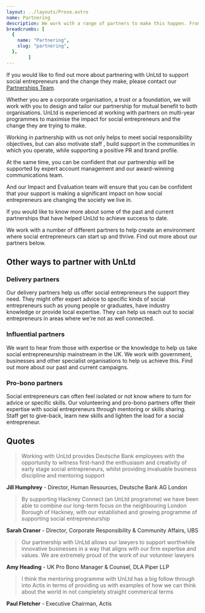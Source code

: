 ```yaml
---
layout: ../layouts/Prose.astro
name: Partnering
description: We work with a range of partners to make this happen. From delivery partners who enable us to support social entrepreneurs in specialised ways, to partners who give financial and non-financial resources so that we can broaden the impact of our support
breadcrumbs: [
  {
    name: "Partnering",
    slug: "partnering",
  },
        ]
---
```


If you would like to find out more about partnering with UnLtd to support social entrepreneurs and the change they make, please contact our [Partnerships Team](mailto:Partnerships@unltd.org.uk).

Whether you are a corporate organisation, a trust or a foundation, we will work with you to design and tailor our partnership for mutual benefit to both organisations. UnLtd is experienced at working with partners on multi-year programmes to maximise the impact for social entrepreneurs and the change they are trying to make.

Working in partnership with us not only helps to meet social responsibility objectives, but can also motivate staff , build support in the communities in which you operate, while supporting a positive PR and brand profile.

At the same time, you can be confident that our partnership will be supported by expert account management and our award-winning communications team.

And our Impact and Evaluation team will ensure that you can be confident that your support is making a significant impact on how social entrepreneurs are changing the society we live in.

If you would like to know more about some of the past and current partnerships that have helped UnLtd to achieve success to date.

We work with a number of different partners to help create an environment where social entrepreneurs can start up and thrive. Find out more about our partners below.

## Other ways to partner with UnLtd

### Delivery partners

Our delivery partners help us offer social entrepreneurs the support they need. They might offer expert advice to specific kinds of social entrepreneurs such as young people or graduates, have industry knowledge or provide local expertise. They can help us reach out to social entrepreneurs in areas where we're not as well connected.

### Influential partners

We want to hear from those with expertise or the knowledge to help us take social entrepreneurship mainstream in the UK. We work with government, businesses and other specialist organisations to help us achieve this. Find out more about our past and current campaigns.

### Pro-bono partners

Social entrepreneurs can often feel isolated or not know where to turn for advice or specific skills. Our volunteering and pro-bono partners offer their expertise with social entrepreneurs through mentoring or skills sharing. Staff get to give-back, learn new skills and lighten the load for a social entrepreneur.

## Quotes

> Working with UnLtd provides Deutsche Bank employees with the opportunity to witness first-hand the enthusiasm and creativity of early stage social entrepreneurs, whilst providing invaluable business discipline and mentoring support

**Jill Humphrey** - Director, Human Resources, Deutsche Bank AG London

> By supporting Hackney Connect (an UnLtd programme) we have been able to combine our long-term focus on the neighbouring London Borough of Hackney, with our established and growing programme of supporting social entrepreneurship

**Sarah Craner** - Director, Corporate Responsibility & Community Affairs, UBS

> Our partnership with UnLtd allows our lawyers to support worthwhile innovative businesses in a way that aligns with our firm expertise and values. We are extremely proud of the work of our volunteer lawyers

**Amy Heading** - UK Pro Bono Manager & Counsel, DLA Piper LLP

> I think the mentoring programme with UnLtd has a big follow through into Actis in terms of providing us with examples of how we can think about the world in not completely straight commerical terms

**Paul Fletcher** - Executive Chairman, Actis
